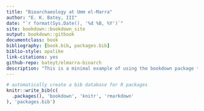 ```yaml
--- 
title: "Bioarchaeology at Umm el-Marra"
author: "E. K. Batey, III"
date: "`r format(Sys.Date(), '%d %B, %Y')`"
site: bookdown::bookdown_site
output: bookdown::gitbook
documentclass: book
bibliography: [book.bib, packages.bib]
biblio-style: apalike
link-citations: yes
github-repo: bateyt/elmarra-bioarch
description: "This is a minimal example of using the bookdown package to write a book. The output format for this example is bookdown::gitbook."
---
```


```r
# automatically create a bib database for R packages
knitr::write_bib(c(
  .packages(), 'bookdown', 'knitr', 'rmarkdown'
), 'packages.bib')
```
